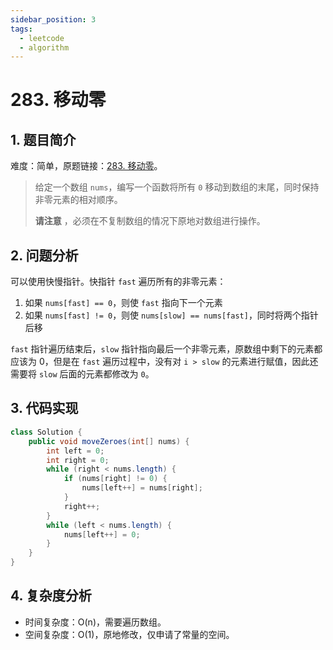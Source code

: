 ```yaml
---
sidebar_position: 3
tags:
  - leetcode
  - algorithm
---
```


# 283. 移动零

## 1. 题目简介

难度：简单，原题链接：[283. 移动零](https://leetcode.cn/problems/move-zeroes/)。

> 给定一个数组 `nums`，编写一个函数将所有 `0` 移动到数组的末尾，同时保持非零元素的相对顺序。
>
> **请注意** ，必须在不复制数组的情况下原地对数组进行操作。

## 2. 问题分析

可以使用快慢指针。快指针 `fast` 遍历所有的非零元素：

1. 如果 `nums[fast] == 0`，则使 `fast` 指向下一个元素
2. 如果 `nums[fast] != 0`，则使 `nums[slow] == nums[fast]`，同时将两个指针后移

`fast` 指针遍历结束后，`slow` 指针指向最后一个非零元素，原数组中剩下的元素都应该为 0，但是在 `fast` 遍历过程中，没有对 `i > slow` 的元素进行赋值，因此还需要将 `slow` 后面的元素都修改为 `0`。

## 3. 代码实现

```java
class Solution {
    public void moveZeroes(int[] nums) {
        int left = 0;
        int right = 0;
        while (right < nums.length) {
            if (nums[right] != 0) {
                nums[left++] = nums[right];
            }
            right++;
        }
        while (left < nums.length) {
            nums[left++] = 0;
        }
    }
}
```

## 4. 复杂度分析

- 时间复杂度：O(n)，需要遍历数组。
- 空间复杂度：O(1)，原地修改，仅申请了常量的空间。